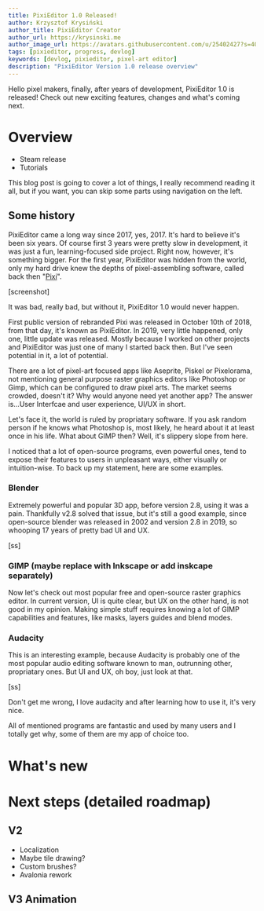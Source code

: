 ```yaml
---
title: PixiEditor 1.0 Released!
author: Krzysztof Krysiński
author_title: PixiEditor Creator
author_url: https://krysinski.me
author_image_url: https://avatars.githubusercontent.com/u/25402427?s=400&v=4
tags: [pixieditor, progress, devlog]
keywords: [devlog, pixieditor, pixel-art editor]
description: "PixiEditor Version 1.0 release overview"
---
```


Hello pixel makers, finally, after years of development, PixiEditor 1.0 is released! Check out new exciting features, changes and what's coming next.

<!--truncate-->

# Overview

- Steam release
- Tutorials

This blog post is going to cover a lot of things, I really recommend reading it all, but if you want, you can skip some parts using navigation on the left.

## Some history

PixiEditor came a long way since 2017, yes, 2017. It's hard to believe it's been six years. Of course first 3 years were pretty slow in development, it was just a fun, learning-focused side project. Right now, however, it's something bigger. For the first year, PixiEditor was hidden from the world, only my hard drive knew the depths of pixel-assembling software, called back then "[Pixi](https://github.com/flabbet/Pixi)". 

[screenshot]

It was bad, really bad, but without it, PixiEditor 1.0 would never happen.

First public version of rebranded Pixi was released in October 10th of 2018, from that day, it's known as PixiEditor. In 2019, very little happened, only one, little update was released. Mostly because I worked on other projects and PixiEditor was just one of many I started back then. But I've seen potential in it, a lot of potential.

There are a lot of pixel-art focused apps like Aseprite, Piskel or Pixelorama, not mentioning general purpose raster graphics editors like Photoshop or Gimp, which can be configured to draw pixel arts. The market seems crowded, doesn't it? Why would anyone need yet another app? The answer is...User Interfcae and user experience, UI/UX in short. 

Let's face it, the world is ruled by propriatary software. If you ask random person if he knows what Photoshop is, most likely, he heard about it at least once in his life. What about GIMP then? Well, it's slippery slope from here.

I noticed that a lot of open-source programs, even powerful ones, tend to expose their features to users in unpleasant ways, either visually or intuition-wise. To back up my statement, here are some examples.

### Blender

Extremely powerful and popular 3D app, before version 2.8, using it was a pain. Thankfully v2.8 solved that issue, but it's still a good example, since open-source blender was released in 2002 and version 2.8 in 2019, so whooping 17 years of pretty bad UI and UX.

[ss]

### GIMP (maybe replace with Inkscape or add inskcape separately)

Now let's check out most popular free and open-source raster graphics editor. In current version, UI is quite clear, but UX on the other hand, is not good in my opinion. Making simple stuff requires knowing a lot of GIMP capabilities and features, like masks, layers guides and blend modes.

### Audacity

This is an interesting example, because Audacity is probably one of the most popular audio editing software known to man, outrunning other, propriatary ones. But UI and UX, oh boy, just look at that.

[ss]

Don't get me wrong, I love audacity and after learning how to use it, it's very nice.

All of mentioned programs are fantastic and used by many users and I totally get why, some of them are my app of choice too.

# What's new

# Next steps (detailed roadmap)

## V2

- Localization
- Maybe tile drawing?
- Custom brushes?
- Avalonia rework

## V3 Animation

# 